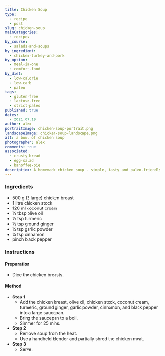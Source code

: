 ```yaml
---
title: Chicken Soup
type:
  - recipe
  - post
slug: chicken-soup
mainCategories: 
  - recipes
by_course:
  - salads-and-soups
by_ingredient:
  - chicken-turkey-and-pork
by_option:
  - meal-in-one
  - comfort-food
by_diet:
  - low-calorie
  - low-carb
  - paleo
tags:
  - gluten-free
  - lactose-free
  - strict-paleo
published: true
dates: 
  - 2021.09.19
author: alex
portraitImage: chicken-soup-portrait.png
landscapeImage: chicken-soup-landscape.png
alt: a bowl of chicken soup
photographer: alex
comments: true
associated: 
  - crusty-bread
  - egg-salad
  - banoffee-pie
description: A homemade chicken soup - simple, tasty and paleo-friendly.
---
```


<Ingredients>

### Ingredients
    
  - 500 g (2 large) chicken breast
  - 1 litre chicken stock
  - 120 ml coconut cream
  - ½ tbsp olive oil
  - ½ tsp turmeric
  - ½ tsp ground ginger
  - ¼ tsp garlic powder
  - ¼ tsp cinnamon
  - pinch black pepper

</Ingredients>

<Instructions>

### Instructions

#### Preparation

  - Dice the chicken breasts.

#### Method

  - **Step 1**
    - Add the chicken breast, olive oil, chicken stock, coconut cream, turmeric, ground ginger, garlic powder, cinnamon, and black pepper into a large saucepan.
    - Bring the saucepan to a boil.
    - Simmer for 25 mins.
  - **Step 2**
    - Remove soup from the heat.
    - Use a handheld blender and partially shred the chicken meat.
  - **Step 3**
    - Serve.

</Instructions>